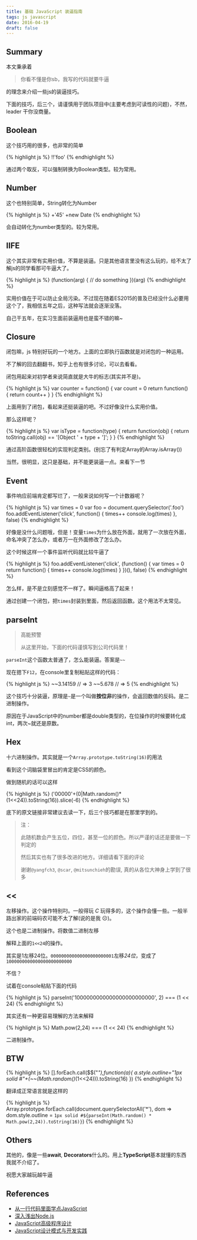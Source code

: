 ```yaml
---
title: 基础 JavaScript 装逼指南
tags: js javascript
date: 2016-04-19
draft: false
---
```


## Summary

本文秉承着

> 你看不懂是你sb，我写的代码就要牛逼

的理念来介绍一些js的装逼技巧。

下面的技巧，后三个，请谨慎用于团队项目中(主要考虑到可读性的问题)，不然，leader 干你没商量。

## Boolean

这个技巧用的很多，也非常的简单

{% highlight js %}
!!'foo'
{% endhighlight %}

通过两个取反，可以强制转换为Boolean类型。较为常用。

## Number

这个也特别简单，String转化为Number

{% highlight js %}
+'45'
+new Date
{% endhighlight %}

会自动转化为number类型的。较为常用。

## IIFE

这个其实非常有实用价值，不算是装逼。只是其他语言里没有这么玩的，给不太了解js的同学看那可牛逼大了。

{% highlight js %}
(function(arg) {
    // do something
})(arg)
{% endhighlight %}

实用价值在于可以防止全局污染。不过现在随着ES2015的普及已经没什么必要用这个了，我相信五年之后，这种写法就会逐渐没落。

自己干五年，在实习生面前装逼用也是蛮不错的嘛~

## Closure

闭包嘛，js 特别好玩的一个地方。上面的立即执行函数就是对闭包的一种运用。

不了解的回去翻翻书，知乎上也有很多讨论，可以去看看。

闭包用起来对初学者来说简直就是大牛的标志(其实并不是)。

{% highlight js %}
var counter = function() {
    var count = 0
    return function() {
        return count++
    }
}
{% endhighlight %}

上面用到了闭包，看起来还挺装逼的吧。不过好像没什么实用价值。

那么这样呢？

{% highlight js %}
var isType = function(type) {
    return function(obj) {
        return toString.call(obj) == '[Object ' + type + ']';
    }
}
{% endhighlight %}

通过高阶函数很轻松的实现判定类别。(别忘了有判定Array的Array.isArray())

当然，很明显，这只是基础，并不能更装逼一点。来看下一节

## Event

事件响应前端肯定都写烂了，一般来说如何写一个计数器呢？

{% highlight js %}
var times = 0
var foo = document.querySelector('.foo')
foo.addEventListener('click', function() {
    times++
    console.log(times)
}, false)
{% endhighlight %}

好像是没什么问题哦，但是！变量`times`为什么放在外面，就用了一次放在外面，命名冲突了怎么办，或者万一在外面修改了怎么办。

这个时候这样一个事件监听代码就比较牛逼了

{% highlight js %}
foo.addEventListener('click', (function() {
    var times = 0
    return function() {
        times++
        console.log(times)
    }
})(), false)
{% endhighlight %}

怎么样，是不是立刻感觉不一样了。瞬间逼格高了起来！

通过创建一个闭包，把`times`封装到里面，然后返回函数。这个用法不太常见。

## parseInt

> 高能预警
> 
> 从这里开始，下面的代码谨慎写到公司代码里！


`parseInt`这个函数太普通了，怎么能装逼。答案是`~~`

现在摁下`F12`，在console里复制粘贴这样的代码：

{% highlight js %}
~~3.14159
// => 3
~~5.678
// => 5
{% endhighlight %}

这个技巧十分装逼，原理是`~`是一个叫做**按位非**的操作，会返回数值的反码。是二进制操作。

原因在于JavaScript中的number都是double类型的，在位操作的时候要转化成int，两次~就还是原数。

## Hex

十六进制操作。其实就是一个`Array.prototype.toString(16)`的用法

看到这个词脑袋里冒出的肯定是CSS的颜色。

做到随机的话可以这样

{% highlight js %}
('00000'+(0|Math.random()*(1<<24)).toString(16)).slice(-6)
{% endhighlight %}

底下的原文链接非常建议去读一下，后三个技巧都是在那里学到的。

> 注：
>
> 此随机数会产生五位，四位，甚至一位的颜色。所以严谨的话还是要做一下判定的
> 
> 然后其实也有了很多改进的地方。详细请看下面的评论
>
> 谢谢`@yangfch3`, `@scar`, `@mitsunchieh`的勘误, 真的从各位大神身上学到了很多

## <<

左移操作。这个操作特别叼。一般得玩 *C* 玩得多的，这个操作会懂一些。一般半路出家的前端码农可能不太了解(说的是我 &#9785;)。

这个也是二进制操作。将数值二进制左移

解释上面的`1<<24`的操作。

其实是1左移24位。`000000000000000000000001`左移*24位*，变成了`1000000000000000000000000`

不信？

试着在console粘贴下面的代码

{% highlight js %}
parseInt('1000000000000000000000000', 2) === (1 << 24)
{% endhighlight %}

其实还有一种更容易理解的方法来解释

{% highlight js %}
Math.pow(2,24) === (1 << 24)
{% endhighlight %}

二进制操作。

## BTW

{% highlight js %}
[].forEach.call($$("*"),function(a){
    a.style.outline="1px solid #"+(~~(Math.random()*(1<<24))).toString(16)
})
{% endhighlight %}

翻译成正常语言就是这样的

{% highlight js %}
Array.prototype.forEach.call(document.querySelectorAll('*'), dom => dom.style.outline = `1px solid #${parseInt(Math.random() * Math.pow(2,24)).toString(16)}`)
{% endhighlight %}

## Others

其他的，像是一些**await**, **Decorators**什么的。用上**TypeScript**基本就懂的东西我就不介绍了。

祝愿大家越玩越牛逼

## References

* [从一行代码里面学点JavaScript](https://www.sdk.cn/news/3025)
* [深入浅出Node.js](https://www.amazon.cn/%E6%B7%B1%E5%85%A5%E6%B5%85%E5%87%BANode-js-%E6%9C%B4%E7%81%B5/dp/B00GOM5IL4/ref=sr_1_1?s=books&ie=UTF8&qid=1461059069&sr=1-1&keywords=%E6%B7%B1%E5%85%A5%E6%B5%85%E5%87%BA+node.js)
* [JavaScript高级程序设计](https://www.amazon.cn/JavaScript%E9%AB%98%E7%BA%A7%E7%A8%8B%E5%BA%8F%E8%AE%BE%E8%AE%A1-%E6%B3%BD%E5%8D%A1%E6%96%AF/dp/B007OQQVMY/ref=sr_1_1?s=books&ie=UTF8&qid=1461058289&sr=1-1&keywords=javascript+%E9%AB%98%E7%BA%A7%E7%A8%8B%E5%BA%8F%E8%AE%BE%E8%AE%A1)
* [JavaScript设计模式与开发实践](https://www.amazon.cn/JavaScript%E8%AE%BE%E8%AE%A1%E6%A8%A1%E5%BC%8F%E4%B8%8E%E5%BC%80%E5%8F%91%E5%AE%9E%E8%B7%B5-%E6%9B%BE%E6%8E%A2/dp/B00XJ2AU3S/ref=sr_1_1?s=books&ie=UTF8&qid=1461059025&sr=1-1&keywords=javascript+%E8%AE%BE%E8%AE%A1%E6%A8%A1%E5%BC%8F%E4%B8%8E%E5%BC%80%E5%8F%91%E5%AE%9E%E8%B7%B5)
